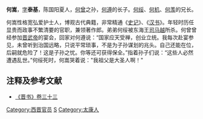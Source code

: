 '''何嵩'''，[[表字|字]]'''泰基'''，陈国阳夏人，[[何曾|何曾]]之孙，[[何遵_(西晋)|何遵]]的长子。[[何绥|何绥]]、[[何机|何机]]、[[何羡|何羡]]的兄长。

何嵩性格宽弘爱护士人，博观古代典籍，非常精通《[[史记|史记]]》、《[[汉书|汉书]]》。年轻时历任显贵而政事不繁清要的官职，兼领著作郎。弟弟何绥被东海王[[司马越|司马越]]所杀。何曾曾经参加[[晋武帝|晋武帝]]的宴会，回家对何遵说：“国家应天受禅，创业立统。我每次赴宴参见，未曾听到治国远略，只说平常琐事，不是为子孙谋划的兆头。自己还能在位，后嗣就危险了！这是子孙之忧。你等还可获得保全。”指着孙子们说：“这些人必然遭遇乱世。”何绥死时，何嵩哭着说："我祖父是大圣人啊！"

== 注释及参考文献 ==
*[[:s:晋书/卷033|《晋书》卷三十三]]

{{DEFAULTSORT:H}}
[[Category:西晋官员|Category:西晋官员]]
[[Category:何姓|S]]
[[Category:太康人|Category:太康人]]